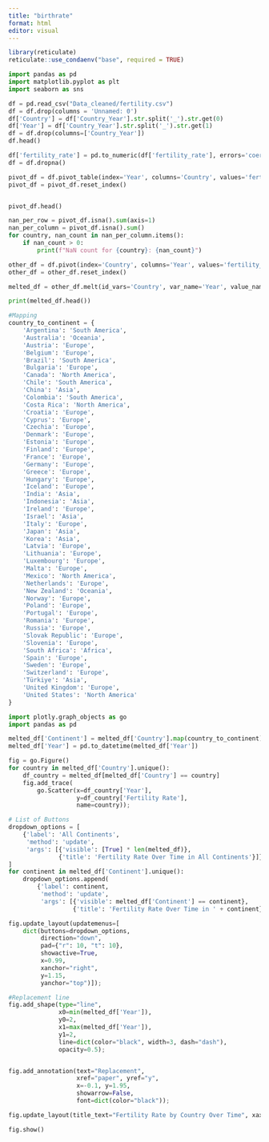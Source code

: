 ```yaml
---
title: "birthrate"
format: html
editor: visual
---
```


```r
library(reticulate)
reticulate::use_condaenv("base", required = TRUE)
```

```python
import pandas as pd
import matplotlib.pyplot as plt
import seaborn as sns

df = pd.read_csv("Data_cleaned/fertility.csv")
df = df.drop(columns = 'Unnamed: 0')
df['Country'] = df['Country_Year'].str.split('_').str.get(0)
df['Year'] = df['Country_Year'].str.split('_').str.get(1)
df = df.drop(columns=['Country_Year'])
df.head()
```

```python
df['fertility_rate'] = pd.to_numeric(df['fertility_rate'], errors='coerce')
df = df.dropna()

pivot_df = df.pivot_table(index='Year', columns='Country', values='fertility_rate')
pivot_df = pivot_df.reset_index()


pivot_df.head()
```

```python
nan_per_row = pivot_df.isna().sum(axis=1)
nan_per_column = pivot_df.isna().sum()
for country, nan_count in nan_per_column.items(): 
    if nan_count > 0: 
        print(f"NaN count for {country}: {nan_count}")
```

```python
other_df = df.pivot(index='Country', columns='Year', values='fertility_rate')
other_df = other_df.reset_index()

melted_df = other_df.melt(id_vars='Country', var_name='Year', value_name='Fertility Rate')

print(melted_df.head())
```

```python
#Mapping
country_to_continent = {
    'Argentina': 'South America',
    'Australia': 'Oceania',
    'Austria': 'Europe',
    'Belgium': 'Europe',
    'Brazil': 'South America',
    'Bulgaria': 'Europe',
    'Canada': 'North America',
    'Chile': 'South America',
    'China': 'Asia',
    'Colombia': 'South America',
    'Costa Rica': 'North America',
    'Croatia': 'Europe',
    'Cyprus': 'Europe',
    'Czechia': 'Europe',
    'Denmark': 'Europe',
    'Estonia': 'Europe',
    'Finland': 'Europe',
    'France': 'Europe',
    'Germany': 'Europe',
    'Greece': 'Europe',
    'Hungary': 'Europe',
    'Iceland': 'Europe',
    'India': 'Asia',
    'Indonesia': 'Asia',
    'Ireland': 'Europe',
    'Israel': 'Asia',
    'Italy': 'Europe',
    'Japan': 'Asia',
    'Korea': 'Asia',
    'Latvia': 'Europe',
    'Lithuania': 'Europe',
    'Luxembourg': 'Europe',
    'Malta': 'Europe',
    'Mexico': 'North America',
    'Netherlands': 'Europe',
    'New Zealand': 'Oceania',
    'Norway': 'Europe',
    'Poland': 'Europe',
    'Portugal': 'Europe',
    'Romania': 'Europe',
    'Russia': 'Europe',
    'Slovak Republic': 'Europe',
    'Slovenia': 'Europe',
    'South Africa': 'Africa',
    'Spain': 'Europe',
    'Sweden': 'Europe',
    'Switzerland': 'Europe',
    'Türkiye': 'Asia',
    'United Kingdom': 'Europe',
    'United States': 'North America'
}

```

```python
import plotly.graph_objects as go
import pandas as pd

melted_df['Continent'] = melted_df['Country'].map(country_to_continent)
melted_df['Year'] = pd.to_datetime(melted_df['Year'])

fig = go.Figure()
for country in melted_df['Country'].unique():
    df_country = melted_df[melted_df['Country'] == country]
    fig.add_trace(
        go.Scatter(x=df_country['Year'],
                   y=df_country['Fertility Rate'],
                   name=country));

# List of Buttons
dropdown_options = [
    {'label': 'All Continents',
     'method': 'update',
     'args': [{'visible': [True] * len(melted_df)},
              {'title': 'Fertility Rate Over Time in All Continents'}]}
]
for continent in melted_df['Continent'].unique():
    dropdown_options.append(
        {'label': continent,
         'method': 'update',
         'args': [{'visible': melted_df['Continent'] == continent},
                  {'title': 'Fertility Rate Over Time in ' + continent}]})

fig.update_layout(updatemenus=[
    dict(buttons=dropdown_options,
         direction="down",
         pad={"r": 10, "t": 10},
         showactive=True,
         x=0.99, 
         xanchor="right",
         y=1.15,
         yanchor="top")]);

#Replacement line
fig.add_shape(type="line",
              x0=min(melted_df['Year']),
              y0=2,
              x1=max(melted_df['Year']),
              y1=2,
              line=dict(color="black", width=3, dash="dash"),
              opacity=0.5);


fig.add_annotation(text="Replacement",
                   xref="paper", yref="y",
                   x=-0.1, y=1.95,
                   showarrow=False,
                   font=dict(color="black"));

fig.update_layout(title_text="Fertility Rate by Country Over Time", xaxis_title = "Year", yaxis_title = "Average Number of Children per Woman", yaxis_title_standoff=60);

fig.show()


```
